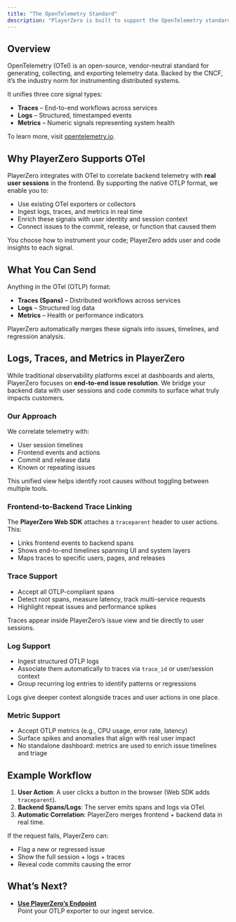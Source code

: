 ```yaml
---
title: "The OpenTelemetry Standard"
description: "PlayerZero is built to support the OpenTelemetry standard for logs, traces, and metrics."
---
```


## Overview

OpenTelemetry (OTel) is an open-source, vendor-neutral standard for generating, collecting, and exporting telemetry data. Backed by the CNCF, it’s the industry norm for instrumenting distributed systems.

It unifies three core signal types:

- **Traces** – End-to-end workflows across services
- **Logs** – Structured, timestamped events
- **Metrics** – Numeric signals representing system health

To learn more, visit [opentelemetry.io](https://opentelemetry.io/).

## Why PlayerZero Supports OTel

PlayerZero integrates with OTel to correlate backend telemetry with **real user sessions** in the frontend. By supporting the native OTLP format, we enable you to:

- Use existing OTel exporters or collectors
- Ingest logs, traces, and metrics in real time
- Enrich these signals with user identity and session context
- Connect issues to the commit, release, or function that caused them

You choose how to instrument your code; PlayerZero adds user and code insights to each signal.

## What You Can Send

Anything in the OTel (OTLP) format:

- **Traces (Spans)** – Distributed workflows across services
- **Logs** – Structured log data
- **Metrics** – Health or performance indicators

PlayerZero automatically merges these signals into issues, timelines, and regression analysis.

## Logs, Traces, and Metrics in PlayerZero

While traditional observability platforms excel at dashboards and alerts, PlayerZero focuses on **end-to-end issue resolution**. We bridge your backend data with user sessions and code commits to surface what truly impacts customers.

### Our Approach
We correlate telemetry with:
- User session timelines  
- Frontend events and actions  
- Commit and release data  
- Known or repeating issues  

This unified view helps identify root causes without toggling between multiple tools.

### Frontend-to-Backend Trace Linking
The **PlayerZero Web SDK** attaches a `traceparent` header to user actions. This:
- Links frontend events to backend spans  
- Shows end-to-end timelines spanning UI and system layers  
- Maps traces to specific users, pages, and releases  

### Trace Support
- Accept all OTLP-compliant spans  
- Detect root spans, measure latency, track multi-service requests  
- Highlight repeat issues and performance spikes  

Traces appear inside PlayerZero’s issue view and tie directly to user sessions.

### Log Support
- Ingest structured OTLP logs  
- Associate them automatically to traces via `trace_id` or user/session context  
- Group recurring log entries to identify patterns or regressions  

Logs give deeper context alongside traces and user actions in one place.

### Metric Support
- Accept OTLP metrics (e.g., CPU usage, error rate, latency)  
- Surface spikes and anomalies that align with real user impact  
- No standalone dashboard: metrics are used to enrich issue timelines and triage  

## Example Workflow

1. **User Action**: A user clicks a button in the browser (Web SDK adds `traceparent`).  
2. **Backend Spans/Logs**: The server emits spans and logs via OTel.  
3. **Automatic Correlation**: PlayerZero merges frontend + backend data in real time.  

If the request fails, PlayerZero can:
- Flag a new or regressed issue  
- Show the full session + logs + traces  
- Reveal code commits causing the error  

## What’s Next?

- **[Use PlayerZero’s Endpoint](/developer-guide/configuration-guides/integrating-with-opentelemetry/use-playerzeros-endpoint)**  
  Point your OTLP exporter to our ingest service.
